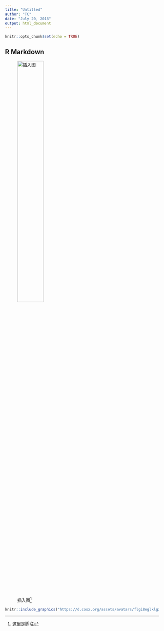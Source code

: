 ```yaml
---
title: "Untitled"
author: "TC"
date: "July 20, 2018"
output: html_document
---
```


```r
knitr::opts_chunk$set(echo = TRUE)
```

## R Markdown

![ 插入图^[这里是脚注]](https://d.cosx.org/assets/avatars/flgi8eglklgxd03p.png){ width=45% }


```r
knitr::include_graphics("https://d.cosx.org/assets/avatars/flgi8eglklgxd03p.png")
```


